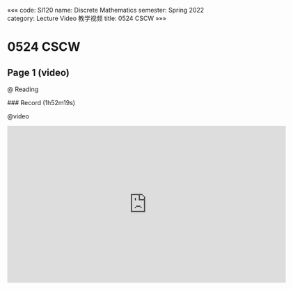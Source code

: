 «««
code: SI120
name: Discrete Mathematics
semester: Spring 2022
category: Lecture Video 教学视频
title: 0524 CSCW
»»»

# 0524 CSCW

## Page 1 (video)

@ Reading

<div class="markdown-body">
### Record (1h52m19s)
</div>

@video

<iframe src="https://sbfull.com/e/5tmgs8vwge1e.html" frameborder=0 marginwidth=0 marginheight=0 scrolling=no width=640 height=360 allowfullscreen></iframe>


